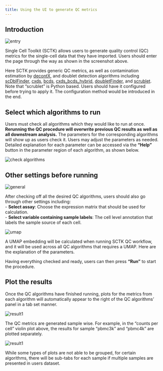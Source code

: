 ```yaml
---
title: Using the UI to generate QC metrics
---
```


## Introduction

![entry](qc_ui_entry.png)\

Single Cell Toolkit (SCTK) allows users to generate quality control (QC) metrics for the single-cell data that they have imported. Users should enter the page through the way as shown in the screenshot above.  

Here SCTK provides generic QC metrics, as well as contamination estimation by [decontX](https://rdrr.io/bioc/celda/man/decontX.html), and doublet detection algorithms including [scDblFinder](https://rdrr.io/bioc/scDblFinder/), [cxds](https://rdrr.io/bioc/scds/man/cxds.html), [bcds](https://rdrr.io/bioc/scds/man/bcds.html), [cxds_bcds_hybrid](https://rdrr.io/bioc/scds/man/cxds_bcds_hybrid.html), [doubletFinder](https://rdrr.io/github/chris-mcginnis-ucsf/DoubletFinder/man/doubletFinder.html), and [scrublet](https://github.com/swolock/scrublet). Note that "scrublet" is Python based. Users should have it configured before trying to apply it. The configuration method would be introduced in the end.  

## Select which algorithms to run

Users must check all algorithms which they would like to run at once. **Rerunning the QC procedure will overwrite previous QC results as well as all downstream analysis.** The parameters for the corresponding algorithms will show up as users check it. Users may adjust the parameters as needed. Detailed explanation for each parameter can be accessed via the **"Help"** button in the parameter region of each algorithm, as shown below.  

![check algorithms](qc_ui_checkAlgo.png)\

## Other settings before running

![general](qc_ui_general.png)\

After checking off all the desired QC algorithms, users should also go through other settings including:  
- **Select assay**: Choose the expression matrix that should be used for calculation.  
- **Select variable containing sample labels**: The cell level annotation that labels the sample source of each cell.  

![umap](qc_ui_umap.png)\

A UMAP embedding will be calculated when running SCTK QC workflow, and it will be used across all QC algorithms that requires a UMAP. Here are the explanation of the parameters.  

Having everything checked and ready, users can then press **"Run"** to start the procedure.

## Plot the results

Once the QC algorithms have finished running, plots for the metrics from each algorithm will automatically appear to the right of the QC algorithms' panel in a tab set manner. 

![result1](qc_ui_result1.png)\

The QC metrics are generated sample wise. For example, in the "counts per cell" violin plot above, the results for sample "pbmc3k" and "pbmc4k" are plotted separately. 

![result1](qc_ui_result2.png)\

While some types of plots are not able to be grouped, for certain algorithms, there will be sub-tabs for each sample if multiple samples are presented in users dataset.  
